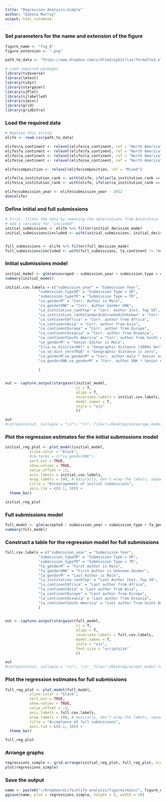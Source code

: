 ```yaml
---
title: "Regression Analysis—Simple"
author: "Dakota Murray"
output: html_notebook
---
```



### Set parameters for the name and extension of the figure
```r
figure_name <- "fig_6"
figure_extension <- ".png"

path_to_data <- "https://www.dropbox.com/s/97im2cayb1trlax/formatted_elife.csv?dl=1"
```

```r
# Load required packages
library(tidyverse)
library(lmtest)
library(tidyr)
library(stargazer)
library(sjPlot)
library(sjlabelled)
library(sjmisc)
library(grid)
library(gridExtra)
```

### Load the required data
```r
# Replace this string 
elife <- read.csv(path_to_data)

elife$ca_continent <- relevel(elife$ca_continent, ref = "North America")
elife$fa_continent <- relevel(elife$fa_continent, ref = "North America")
elife$la_continent <- relevel(elife$la_continent, ref = "North America")
elife$se_continent <- relevel(elife$se_continent, ref = "North America")

elife$composition <- relevel(elife$composition, ref = "Mixed")

elife$la_institution_rank <- with(elife, ifelse(la_institution_rank == "Top", "Top", "Sandard/Unranked/Unknown"))
elife$ca_institution_rank <- with(elife, ifelse(ca_institution_rank == "Top", "Top", "Sandard/Unranked/Unknown"))

elife$submission_year <- elife$submission_year - 2012
dim(elife)
```


### Define initial and full submissions
```r
# First, filter the data by removing the observations from Antarctica 
# add a variable for "included"
initial_submissions <- elife %>% filter(initial_decision_made)
initial_submissions$included <- with(initial_submissions, initial_decision_made & ca_continent != "Antarctica" & !is.na(ca_institution_rank) & !is.na(ca_gender) & !is.na(ca_se_dist) & !is.na(se_gender))


full_submissions <- elife %>% filter(full_decision_made)
full_submissions$included <- with(full_submissions, la_continent != "Antarctica" & fa_continent != "Antarctica" & !is.na(la_gender) & la_gender != "UNK" & composition != "Uncertain" & !is.na(la_reviewer_dist) & !is.na(la_reviewer_dist_zero) & !is.na(la_institution_rank) & !is.na(la_continent) & !is.na(fa_gender))
```


### Initial submissions model
```r
initial_model <- glm(encouraged ~ submission_year + submission_type + ca_gender + ca_institution_rank + ca_continent, data = subset(initial_submissions, included), family = "binomial")
summary(initial_model)
```



```r
initial.cov.labels = c("submission_year" = "Submission Year", 
               "submission_typeSR" = "Submission Type = SR", 
               "submission_typeTR" = "Submission Type = TR", 
               "ca_genderM" = "Corr. Author is Male",
               "ca_genderUNK" = "Corr. Author Gender UNK",
               "ca_institution_rankTop" = "Corr. Author Inst. Top 50",
               "ca_institution_rankStandard/Unranked/Unknown" = "Corr. Author Inst. Below 200",
               "ca_continentAfrica" = "Corr. author from Africa",
               "ca_continentAsia" = "Corr. author from Asia",
               "ca_continentEurope" = "Corr. author from Europe",
               "ca_continentOceania" = "Corr. author from Oceania",
               "ca_continentSouth America" = "Corr. author from South America",
               "se_genderM" = "Senior Editor is Male",
               "I(ca_se_dist/1e+06)" = "Geographic distance (1000s km)",
               "ca_se_dist_zeroTRUE" = "Geographic distance is zero",
               "ca_genderM:se_genderM" = "Corr. author male * Senior editor male",
               "ca_genderUNK:se_genderM" = "Corr. author UNK * Senior editor male"
               
               )


out <- capture.output(stargazer(initial_model, 
                                ci = T, 
                                align = T,
                                covariate.labels = initial.cov.labels, 
                                model.names = T,
                                style = "ajs"
                                ))

out
#cat(paste(out, collapse = "\n"), "\n", file="~/Desktop/encourage_model.txt", append=F)
```


### Plot the regression estimates for the initial submissions model
```r
initial_reg_plot <- plot_model(initial_model, 
           vline.color = "black", 
           #rm.terms = c("ca_genderUNK"),
           sort.est = TRUE, 
           show.values = TRUE, 
           value.offset = .3, 
           axis.labels = initial.cov.labels,
           wrap.labels = 100, # basically, don't wrap the labels, squeeze them all in
           title = "Encouragement of initial submissions",
           axis.lim = c(0.1, 10)) +
  theme_bw()

initial_reg_plot
```


### Full submissions model
```r
full_model <- glm(accepted ~ submission_year + submission_type + fa_gender + la_gender + la_institution_rank + la_continent, data = subset(full_submissions, included), family = "binomial")
summary(full_model)
```

### Construct a table for the regression model for full submissions
```r
full.cov.labels = c("submission_year" = "Submission Year", 
               "submission_typeSR" = "Submission Type = SR", 
               "submission_typeTR" = "Submission Type = TR", 
               "fa_genderM" = "First Author is Male",
               "fa_genderUNK" = "First Author is Unknown Gender",
               "la_genderM" = "Last Author is Male",
               "la_institution_rankTop" = "Last Author Inst. Top 50",
               "la_continentAfrica" = "Last author from Africa",
               "la_continentAsia" = "Last author from Asia",
               "la_continentEurope" = "Last author from Europe",
               "la_continentOceania" = "Last author from Oceania",
               "la_continentSouth America" = "Last author from South America"
               )
               

out <- capture.output(stargazer(full_model, 
                                ci = T, 
                                align = T, 
                                covariate.labels = full.cov.labels, 
                                model.names = T,
                                style = "ajs",
                                font.size = "scriptsize"
                                ))

out
#cat(paste(out, collapse = "\n"), "\n", file="~/Desktop/accept_model.txt", append=TRUE)
```


### Plot the regression estimates for full submissions
```r
full_reg_plot <- plot_model(full_model, 
           vline.color = "black", 
           sort.est = TRUE, 
           show.values = TRUE, 
           value.offset = .3, 
           axis.labels = full.cov.labels,
           wrap.labels = 100, # basically, don't wrap the labels, squeeze them all in
           title = "Acceptance of full submissions",
           axis.lim = c(0.1, 10)) +
  theme_bw()

full_reg_plot
```

### Arrange graphs
```r
regressions_simple <- grid.arrange(initial_reg_plot, full_reg_plot, ncol = 2)
plot(regressions_simple)
```

### Save the output
```r
name <- paste0("~/Dropbox/eLife/elife-analysis/figures/main/", figure_name, figure_extension)
ggsave(name, plot = regressions_simple, height = 5, width = 10)
```
  